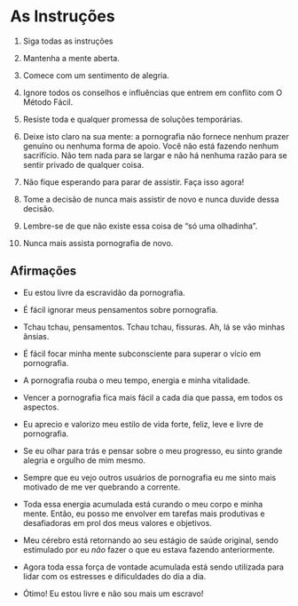 # As Instruções

1.   Siga todas as instruções

2.   Mantenha a mente aberta.

3.   Comece com um sentimento de alegria.

4.   Ignore todos os conselhos e influências que entrem em conflito com O Método Fácil.

5.   Resiste toda e qualquer promessa de soluções temporárias.

6.   Deixe isto claro na sua mente: a pornografia não fornece nenhum prazer genuíno ou nenhuma forma de apoio. Você não está fazendo nenhum sacrifício. Não tem nada para se largar e não há nenhuma razão para se sentir privado de qualquer coisa.

7.   Não fique esperando para parar de assistir. Faça isso agora!

8.   Tome a decisão de nunca mais assistir de novo e nunca duvide dessa decisão.

9.   Lembre-se de que não existe essa coisa de "só uma olhadinha".

10.  Nunca mais assista pornografia de novo.

## Afirmações

-  Eu estou livre da escravidão da pornografia.

-  É fácil ignorar meus pensamentos sobre pornografia.

-  Tchau tchau, pensamentos. Tchau tchau, fissuras. Ah, lá se vão minhas ânsias.

-  É fácil focar minha mente subconsciente para superar o vício em pornografia.

-  A pornografia rouba o meu tempo, energia e minha vitalidade.

-  Vencer a pornografia fica mais fácil a cada dia que passa, em todos os aspectos.

-  Eu aprecio e valorizo meu estilo de vida forte, feliz, leve e livre de pornografia.

-  Se eu olhar para trás e pensar sobre o meu progresso, eu sinto grande alegria e orgulho de mim mesmo.

-  Sempre que eu vejo outros usuários de pornografia eu me sinto mais motivado de me ver quebrando a corrente.

-  Toda essa energia acumulada está curando o meu corpo e minha mente. Então, eu posso me envolver em tarefas mais produtivas e desafiadoras em prol dos meus valores e objetivos.

-  Meu cérebro está retornando ao seu estágio de saúde original, sendo estimulado por eu *não* fazer o que eu estava fazendo anteriormente.

-  Agora toda essa força de vontade acumulada está sendo utilizada para lidar com os estresses e dificuldades do dia a dia.

-  Ótimo! Eu estou livre e não sou mais um escravo!